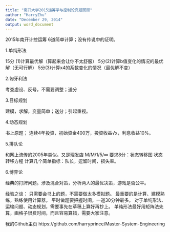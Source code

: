 ```yaml
---
title: "南开大学2015运筹学与控制论真题回顾"
author: "HarryZhu"
date: "December 29, 2014"
output: word_document
---
```


2015年南开计控运筹 6道简单计算；没有传说中的证明。

  1.单纯形法

  15分 (1)计算最优解（算起来会让你不太舒服）
    5分(2)计算b值变化的情况的最优解（无可行解）
    5分(3)计算x4的系数变化的情况（最优解不变）

  2.匈牙利法
  
  考查虚设、反号，不需要调整；送分
  
  3.目标规划
  
  建模，求解，变量简单；送分；引起重视。
  
  4.动态规划
  
  书上原题；
  连续4年投资，初始资金400万，投资收益√x，利息收益10%。
  
  5.排队论
  
  和网上流传的2005年类似。又是理发店 M/M/1/5/∞
  要求8分：状态转移图
  状态转移方程
  计算几个简单指标：队长，逗留时间，损失率。
  
  6.博弈论
  
  经典的打牌问题。涉及混合对策，分析两人的最优决策，游戏是否公平。
  
  经验之谈： 
          只需要会书上的题，不需要做太多模拟题。
          最重要的是计算、建模熟练，熟练使用计算器。
          平时做题要把握时间，一道30分钟最多。
          对于单纯形法、运输问题、动态规划，需要事先在草稿上算好再抄上。
          单纯形法最好用矩阵法先算，画格子很费时间，而且容易算错，需要大家注意。
          
  我的Github主页 https://github.com/harryprince/Master-System-Engineering